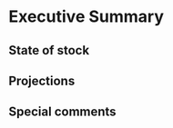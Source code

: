 # Executive Summary {#sec-exec-sum}

<!--- Management Track Assessment TORs (Revised 02/22/2022)

1. Estimate catch from all sources including landings and discards.
2. Evaluate indices used in the assessment (e.g., indices of relative or absolute abundance, recruitment, state surveys, age-length data, etc.).
3. Estimate annual fishing mortality, recruitment and stock biomass (both total and spawning stock) as possible (depending on the assessment method) for the time series using the approved assessment me thod and estimate their uncertainty. Include retrospective analyses if possible (both historical and within-model) to allow a comparison with previous assessment results and projections, and to examine model fit.
a. Include bridge runs to sequentially document each change from the previously
accepted model to the updated model proposed for this peer review.
b. Prepare a backup assessment approach that would serve as an alternative for
providing scientific advice to management if the analytical assessment were to not pass review
4. Re-estimate or update the BRP’s as defined by the management track level and
recommend stock status. Also, provide qualitative descriptions of stock status based on simple indicators/metrics (e.g., age- and size-structure, temporal trends in population size or recruitment indices, etc.).
5. Conduct short-term stock projections when appropriate.
6. Respond to any review panel comments or SSC concerns from the most recent prior research or management track assessment.
--->

## State of stock{-}


## Projections{-}


## Special comments{-}

<!--- 1. What are the most important sources of uncertainty in this stock assessment? Explain, and describe qualitatively how they affect the assessment results (such as estimates of biomass, F, recruitment, and population projections).
2. Does this assessment model have a retrospective pattern? If so, is the pattern minor, or major? (A major retrospective pattern occurs when the adjusted SSB or F_Full lies outside of the approximate joint confidence region for SSB and F_Full).
3. Based on this stock assessment, are population projections well determined or uncertain? If this stock is in a rebuilding plan, how do the projections compare to the rebuilding schedule?
4. Describe any changes that were made to the current stock assessment, beyond incorporating additional years of data and the effect these changes had on the assessment and stock status.
5. If the stock status has changed a lot since the previous assessment, explain why this occurred.
6. Provide qualitative statements describing the condition of the stock that relate to stock status.
7. Indicate what data or studies are currently lacking and which would be needed most to improve this stock assessment in the future.
8. Are there other important issues?--->
